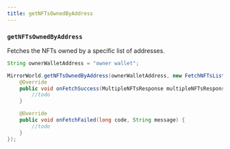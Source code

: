```yaml
---
title: getNFTsOwnedByAddress
---
```


### `getNFTsOwnedByAddress`

Fetches the NFTs owned by a specific list of addresses.

```java
String ownerWalletAddress = "owner wallet";

MirrorWorld.getNFTsOwnedByAddress(ownerWalletAddress, new FetchNFTsListener() {
    @Override
    public void onFetchSuccess(MultipleNFTsResponse multipleNFTsResponse) {
        //todo
    }

    @Override
    public void onFetchFailed(long code, String message) {
        //todo
    }
});
```